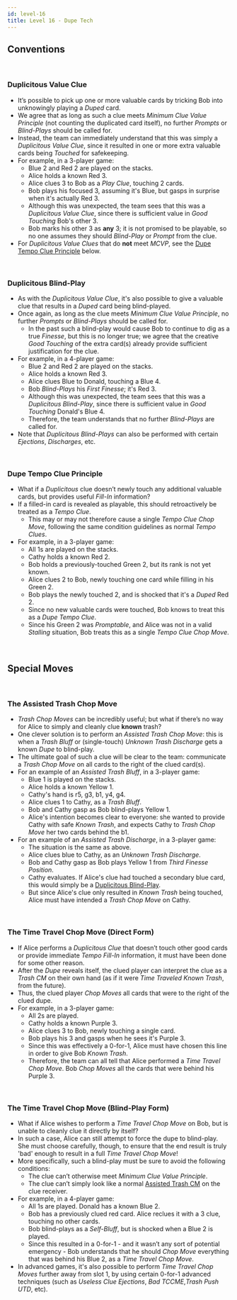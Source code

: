 ```yaml
---
id: level-16
title: Level 16 - Dupe Tech
---
```


## Conventions

<br />

### Duplicitous Value Clue

- It’s possible to pick up one or more valuable cards by tricking Bob into unknowingly playing a _Duped_ card.
- We agree that as long as such a clue meets _Minimum Clue Value Principle_ (not counting the duplicated card itself), no further _Prompts_ or _Blind-Plays_ should be called for.
- Instead, the team can immediately understand that this was simply a _Duplicitous Value Clue_, since it resulted in one or more extra valuable cards being _Touched_ for safekeeping.
- For example, in a 3-player game:
  - Blue 2 and Red 2 are played on the stacks.
  - Alice holds a known Red 3.
  - Alice clues 3 to Bob as a _Play Clue_, touching 2 cards.
  - Bob plays his focused 3, assuming it's Blue, but gasps in surprise when it's actually Red 3.
  - Although this was unexpected, the team sees that this was a _Duplicitous Value Clue_, since there is sufficient value in _Good Touching_ Bob's other 3.
  - Bob marks his other 3 as **any** 3; it is not promised to be playable, so no one assumes they should _Blind-Play_ or _Prompt_ from the clue.
- For _Duplicitous Value Clues_ that do **not** meet _MCVP_, see the [Dupe Tempo Clue Principle](#dupe-tempo-clue-principle) below.

<br />

### Duplicitous Blind-Play

- As with the _Duplicitous Value Clue_, it's also possible to give a valuable clue that results in a _Duped_ card being blind-played.
- Once again, as long as the clue meets _Minimum Clue Value Principle_, no further _Prompts_ or _Blind-Plays_ should be called for.
  - In the past such a blind-play would cause Bob to continue to dig as a true _Finesse_, but this is no longer true; we agree that the creative _Good Touching_ of the extra card(s) already provide sufficient justification for the clue.
- For example, in a 4-player game:
  - Blue 2 and Red 2 are played on the stacks.
  - Alice holds a known Red 3.
  - Alice clues Blue to Donald, touching a Blue 4.
  - Bob _Blind-Plays_ his _First Finesse_; it's Red 3.
  - Although this was unexpected, the team sees that this was a _Duplicitous Blind-Play_, since there is sufficient value in _Good Touching_ Donald's Blue 4. 
  - Therefore, the team understands that no further _Blind-Plays_ are called for.
- Note that _Duplicitous Blind-Plays_ can also be performed with certain _Ejections_, _Discharges_, etc.

<br />

### Dupe Tempo Clue Principle

- What if a _Duplicitous_ clue doesn’t newly touch any additional valuable cards, but provides useful _Fill-In_ information?
- If a filled-in card is revealed as playable, this should retroactively be treated as a _Tempo Clue_.
  - This may or may not therefore cause a single _Tempo Clue Chop Move_, following the same condition guidelines as normal _Tempo Clues_.
- For example, in a 3-player game:
  - All 1s are played on the stacks.
  - Cathy holds a known Red 2.
  - Bob holds a previously-touched Green 2, but its rank is not yet known.
  - Alice clues 2 to Bob, newly touching one card while filling in his Green 2.
  - Bob plays the newly touched 2, and is shocked that it's a _Duped_ Red 2.
  - Since no new valuable cards were touched, Bob knows to treat this as a _Dupe Tempo Clue_.
  - Since his Green 2 was _Promptable_, and Alice was not in a valid _Stalling_ situation, Bob treats this as a single _Tempo Clue Chop Move_.

<br />

## Special Moves

<br />

### The Assisted Trash Chop Move

- _Trash Chop Moves_ can be incredibly useful; but what if there’s no way for Alice to simply and cleanly clue **known** trash?
- One clever solution is to perform an _Assisted Trash Chop Move_: this is when a _Trash Bluff_ or (single-touch) _Unknown Trash Discharge_ gets a known _Dupe_ to blind-play.
- The ultimate goal of such a clue will be clear to the team: communicate a _Trash Chop Move_ on all cards to the right of the clued card(s).
- For an example of an _Assisted Trash Bluff_, in a 3-player game:
  - Blue 1 is played on the stacks.
  - Alice holds a known Yellow 1.
  - Cathy's hand is r5, g3, b1, y4, g4.
  - Alice clues 1 to Cathy, as a _Trash Bluff_.
  - Bob and Cathy gasp as Bob blind-plays Yellow 1.
  - Alice's intention becomes clear to everyone: she wanted to provide Cathy with safe _Known Trash_, and expects Cathy to _Trash Chop Move_ her two cards behind the b1.
- For an example of an _Assisted Trash Discharge_, in a 3-player game:
  - The situation is the same as above.
  - Alice clues blue to Cathy, as an _Unknown Trash Discharge_.
  - Bob and Cathy gasp as Bob plays Yellow 1 from _Third Finesse Position_.
  - Cathy evaluates. If Alice's clue had touched a secondary blue card, this would simply be a [Duplicitous Blind-Play](#duplicitous-blind-play).
  - But since Alice's clue only resulted in _Known Trash_ being touched, Alice must have intended a _Trash Chop Move_ on Cathy.

<br />

### The Time Travel Chop Move (Direct Form)

- If Alice performs a _Duplicitous Clue_ that doesn’t touch other good cards or provide immediate _Tempo Fill-In_ information, it must have been done for some other reason.
- After the _Dupe_ reveals itself, the clued player can interpret the clue as a _Trash CM_ on their own hand (as if it were _Time Traveled_ _Known Trash_, from the future).
- Thus, the clued player _Chop Moves_ all cards that were to the right of the clued dupe.
- For example, in a 3-player game:
  - All 2s are played.
  - Cathy holds a known Purple 3.
  - Alice clues 3 to Bob, newly touching a single card.
  - Bob plays his 3 and gasps when he sees it's Purple 3.
  - Since this was effectively a 0-for-1, Alice must have chosen this line in order to give Bob _Known Trash_.
  - Therefore, the team can all tell that Alice performed a _Time Travel Chop Move_. Bob _Chop Moves_ all the cards that were behind his Purple 3.

<br />

### The Time Travel Chop Move (Blind-Play Form)

- What if Alice wishes to perform a _Time Travel Chop Move_ on Bob, but is unable to cleanly clue it directly by itself?
- In such a case, Alice can still attempt to force the dupe to blind-play. She must choose carefully, though, to ensure that the end result is truly 'bad' enough to result in a full _Time Travel Chop Move_!
- More specifically, such a blind-play must be sure to avoid the following conditions:
  - The clue can’t otherwise meet _Minimum Clue Value Principle_.
  - The clue can’t simply look like a normal [Assisted Trash CM](#the-assisted-trash-chop-move) on the clue receiver.
- For example, in a 4-player game:
  - All 1s are played. Donald has a known Blue 2.
  - Bob has a previously clued red card. Alice reclues it with a 3 clue, touching no other cards.
  - Bob blind-plays as a _Self-Bluff_, but is shocked when a Blue 2 is played.
  - Since this resulted in a 0-for-1 - and it wasn’t any sort of potential emergency - Bob understands that he should _Chop Move_ everything that was behind his Blue 2, as a _Time Travel Chop Move_.
- In advanced games, it's also possible to perform _Time Travel Chop Moves_ further away from slot 1, by using certain 0-for-1 advanced techniques (such as _Useless Clue Ejections_, _Bad TCCME_,_Trash Push UTD_, etc).
